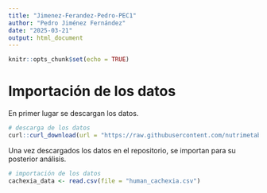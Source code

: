 ```yaml
---
title: "Jimenez-Ferandez-Pedro-PEC1"
author: "Pedro Jiménez Fernández"
date: "2025-03-21"
output: html_document
---
```


```r
knitr::opts_chunk$set(echo = TRUE)
```

# Importación de los datos

En primer lugar se descargan los datos.

```r
# descarga de los datos
curl::curl_download(url = "https://raw.githubusercontent.com/nutrimetabolomics/metaboData/refs/heads/main/Datasets/2024-Cachexia/human_cachexia.csv", destfile = "human_cachexia.csv")
```

Una vez descargados los datos en el repositorio, se importan para su posterior análisis.

```r
# importación de los datos
cachexia_data <- read.csv(file = "human_cachexia.csv")
```

```r

```
